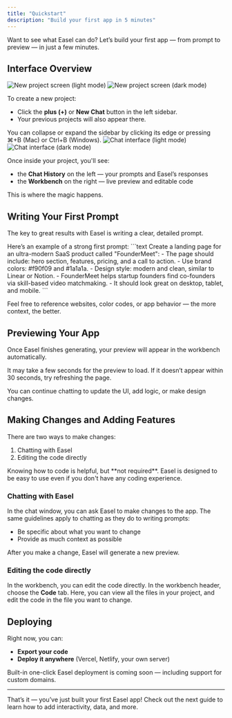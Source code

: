 ```yaml
---
title: "Quickstart"
description: "Build your first app in 5 minutes"
---
```


Want to see what Easel can do? Let’s build your first app — from prompt to preview — in just a few minutes.


## Interface Overview

<Frame caption="Easel's 'New Project' screen. Your existing projects appear in the sidebar.">
  <img src="/images/quickstart/overview-example-1.png" alt="New project screen (light mode)" className="block dark:hidden rounded-lg border" />
  <img src="/images/quickstart/overview-example-1-dark.png" alt="New project screen (dark mode)" className="hidden dark:block rounded-lg border border-gray-500/50" />
</Frame>

To create a new project:
- Click the **plus (+)** or **New Chat** button in the left sidebar.
- Your previous projects will also appear there.

<Tip>
You can collapse or expand the sidebar by clicking its edge or pressing <span className="inline-block font-mono bg-gray-500/10 px-1 rounded-md">⌘+B</span> (Mac) or <span className="inline-block font-mono bg-gray-500/10 px-1 rounded-md">Ctrl+B</span> (Windows).
</Tip>


<Frame caption="Easel's chat interface: messages on the left, your app on the right.">
  <img src="/images/quickstart/chat-example-1.png" alt="Chat interface (light mode)" className="block dark:hidden rounded-lg border" />
  <img src="/images/quickstart/chat-example-1-dark.png" alt="Chat interface (dark mode)" className="hidden dark:block rounded-lg border border-gray-500/50" />
</Frame>

Once inside your project, you'll see:
- the **Chat History** on the left — your prompts and Easel’s responses
- the **Workbench** on the right — live preview and editable code

This is where the magic happens.


## Writing Your First Prompt

The key to great results with Easel is writing a clear, detailed prompt.  

<Tip>
Here’s an example of a strong first prompt:
```text
Create a landing page for an ultra-modern SaaS product called "FounderMeet":
- The page should include: hero section, features, pricing, and a call to action.
- Use brand colors: #f90f09 and #1a1a1a.
- Design style: modern and clean, similar to Linear or Notion.
- FounderMeet helps startup founders find co-founders via skill-based video matchmaking.
- It should look great on desktop, tablet, and mobile.
```

</Tip>

Feel free to reference websites, color codes, or app behavior — the more context, the better.


## Previewing Your App

Once Easel finishes generating, your preview will appear in the workbench automatically.

<Info>
It may take a few seconds for the preview to load.  
If it doesn’t appear within 30 seconds, try refreshing the page.
</Info>

You can continue chatting to update the UI, add logic, or make design changes.

## Making Changes and Adding Features

There are two ways to make changes:

1. Chatting with Easel
2. Editing the code directly

<Warning>
Knowing how to code is helpful, but **not required**. Easel is designed to be easy to use even if you don't have any coding experience.
</Warning>

### Chatting with Easel

In the chat window, you can ask Easel to make changes to the app. The same guidelines apply to chatting as they do to writing prompts:

- Be specific about what you want to change
- Provide as much context as possible

After you make a change, Easel will generate a new preview.

### Editing the code directly

In the workbench, you can edit the code directly. In the workbench header, choose the **Code** tab. Here, you can view all the files in your project, and edit the code in the file you want to change.

## Deploying

Right now, you can:

* **Export your code**
* **Deploy it anywhere** (Vercel, Netlify, your own server)

<Note>
Built-in one-click Easel deployment is coming soon — including support for custom domains.
</Note>

---

That’s it — you’ve just built your first Easel app!
Check out the next guide to learn how to add interactivity, data, and more.

